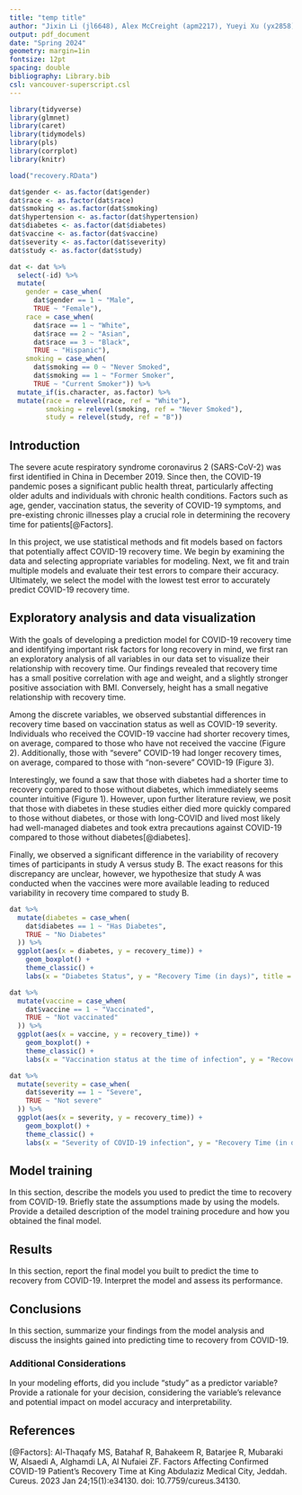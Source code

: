```yaml
---
title: "temp title"
author: "Jixin Li (jl6648), Alex McCreight (apm2217), Yueyi Xu (yx2858)"
output: pdf_document
date: "Spring 2024"
geometry: margin=1in
fontsize: 12pt
spacing: double
bibliography: Library.bib
csl: vancouver-superscript.csl
---
```


```r
library(tidyverse)
library(glmnet)
library(caret)
library(tidymodels)
library(pls)
library(corrplot)
library(knitr)

load("recovery.RData")

dat$gender <- as.factor(dat$gender)
dat$race <- as.factor(dat$race)
dat$smoking <- as.factor(dat$smoking)
dat$hypertension <- as.factor(dat$hypertension)
dat$diabetes <- as.factor(dat$diabetes)
dat$vaccine <- as.factor(dat$vaccine)
dat$severity <- as.factor(dat$severity)
dat$study <- as.factor(dat$study)

dat <- dat %>%
  select(-id) %>% 
  mutate(
    gender = case_when(
      dat$gender == 1 ~ "Male",
      TRUE ~ "Female"),
    race = case_when(
      dat$race == 1 ~ "White",
      dat$race == 2 ~ "Asian",
      dat$race == 3 ~ "Black",
      TRUE ~ "Hispanic"),
    smoking = case_when(
      dat$smoking == 0 ~ "Never Smoked",
      dat$smoking == 1 ~ "Former Smoker",
      TRUE ~ "Current Smoker")) %>% 
  mutate_if(is.character, as.factor) %>% 
  mutate(race = relevel(race, ref = "White"),
         smoking = relevel(smoking, ref = "Never Smoked"),
         study = relevel(study, ref = "B"))
```

## Introduction

The severe acute respiratory syndrome coronavirus 2 (SARS-CoV-2) was first identified in China in December 2019. Since then, the COVID-19 pandemic poses a significant public health threat, particularly affecting older adults and individuals with chronic health conditions. Factors such as age, gender, vaccination status, the severity of COVID-19 symptoms, and pre-existing chronic illnesses play a crucial role in determining the recovery time for patients[@Factors].

In this project, we use statistical methods and fit models based on factors that potentially affect COVID-19 recovery time. We begin by examining the data and selecting appropriate variables for modeling. Next, we fit and train multiple models and evaluate their test errors to compare their accuracy. Ultimately, we select the model with the lowest test error to accurately predict COVID-19 recovery time.

## Exploratory analysis and data visualization

With the goals of developing a prediction model for COVID-19 recovery time and identifying important risk factors for long recovery in mind, we first ran an exploratory analysis of all variables in our data set to visualize their relationship with recovery time. Our findings revealed that recovery time has a small positive correlation with age and weight, and a slightly stronger positive association with BMI. Conversely, height has a small negative relationship with recovery time.

Among the discrete variables, we observed substantial differences in recovery time based on vaccination status as well as COVID-19 severity. Individuals who received the COVID-19 vaccine had shorter recovery times, on average, compared to those who have not received the vaccine (Figure 2). Additionally, those with "severe" COVID-19 had longer recovery times, on average, compared to those with "non-severe" COVID-19 (Figure 3).

Interestingly, we found a saw that those with diabetes had a shorter time to recovery compared to those without diabetes, which immediately seems counter intuitive (Figure 1). However, upon further literature review, we posit that those with diabetes in these studies either died more quickly compared to those without diabetes, or those with long-COVID and lived most likely had well-managed diabetes and took extra precautions against COVID-19 compared to those without diabetes[@diabetes].

Finally, we observed a significant difference in the variability of recovery times of participants in study A versus study B. The exact reasons for this discrepancy are unclear, however, we hypothesize that study A was conducted when the vaccines were more available leading to reduced variability in recovery time compared to study B. 

```r
dat %>%
  mutate(diabetes = case_when(
    dat$diabetes == 1 ~ "Has Diabetes",
    TRUE ~ "No Diabetes"
  )) %>% 
  ggplot(aes(x = diabetes, y = recovery_time)) +
    geom_boxplot() +
    theme_classic() + 
    labs(x = "Diabetes Status", y = "Recovery Time (in days)", title = "Figure 1: Diabetes Status vs Time to Recovery")
```

```r
dat %>%
  mutate(vaccine = case_when(
    dat$vaccine == 1 ~ "Vaccinated",
    TRUE ~ "Not vaccinated"
  )) %>% 
  ggplot(aes(x = vaccine, y = recovery_time)) +
    geom_boxplot() +
    theme_classic() + 
    labs(x = "Vaccination status at the time of infection", y = "Recovery Time (in days)", title = "Figure 2: Vaccination status vs Time to Recovery")
```

```r
dat %>%
  mutate(severity = case_when(
    dat$severity == 1 ~ "Severe",
    TRUE ~ "Not severe"
  )) %>% 
  ggplot(aes(x = severity, y = recovery_time)) +
    geom_boxplot() +
    theme_classic() + 
    labs(x = "Severity of COVID-19 infection", y = "Recovery Time (in days)", title = "Figure 3: severity vs Time to Recovery")
```


  
## Model training

In this section, describe the models you used to predict the time to recovery from COVID-19. Briefly state the assumptions made by using the models. Provide a detailed description of the model training procedure and how you obtained the final model.

## Results

In this section, report the final model you built to predict the time to recovery from COVID-19. Interpret the model and assess its performance.


## Conclusions

In this section, summarize your findings from the model analysis and discuss the insights gained into predicting time to recovery from COVID-19.

### Additional Considerations

In your modeling efforts, did you include "study" as a predictor variable? Provide a rationale for your decision, considering the variable's relevance and potential impact on model accuracy and interpretability.

## References
\[@Factors\]: Al-Thaqafy MS, Batahaf R, Bahakeem R, Batarjee R, Mubaraki W, Alsaedi A, Alghamdi LA, Al Nufaiei ZF. Factors Affecting Confirmed COVID-19 Patient's Recovery Time at King Abdulaziz Medical City, Jeddah. Cureus. 2023 Jan 24;15(1):e34130. doi: 10.7759/cureus.34130.
